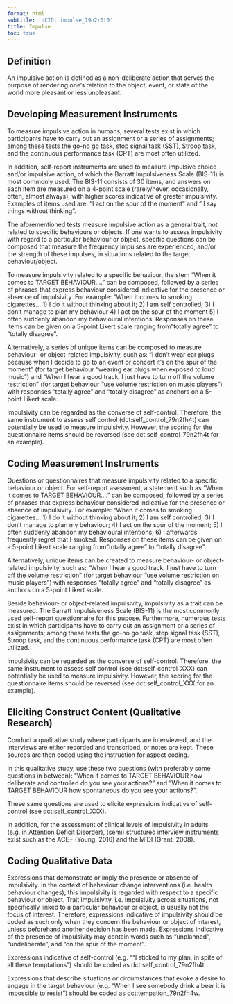 ```yaml
---
format: html
subtitle: 'UCID: impulse_79n2r0t0'
title: Impulse
toc: true
---
```


## Definition

An impulsive action is defined as a non-deliberate action that serves the purpose of rendering one’s relation to the object, event, or state of the world more pleasant or less unpleasant.


## Developing Measurement Instruments

To measure impulsive action in humans, several tests exist in which participants have to carry out an assignment or a series of assignments; among these tests the go-no go task, stop signal task (SST), Stroop task, and the continuous performance task (CPT) are most often utilized.

In addition, self-report instruments are used to measure impulsive choice and/or impulsive action, of which the Barratt Impulsiveness Scale (BIS-11) is most commonly used. The BIS-11 consists of 30 items, and answers on each item are measured on a 4-point scale (rarely/never, occasionally, often, almost always), with higher scores indicative of greater impulsivity. Examples of items used are: "I act on the spur of the moment" and " I say things without thinking".

The aforementioned tests measure impulsive action as a general trait, not related to specific behaviours or objects. If one wants to assess impulsivity with regard to a particular behaviour or object, specific questions can be composed that measure the frequency impulses are experienced, and/or the strength of these impulses, in situations related to the target behaviour/object.

To measure impulsivity related to a specific behaviour, the stem "When it comes to TARGET BEHAVIOUR...." can be composed, followed by a series of phrases that express behaviour considered indicative for the presence or absence of impulsivity. For example: "When it comes to smoking cigarettes... 1) I do it without thinking about it; 2) I am self controlled; 3) I don't manage to plan my behaviour 4) I act on the spur of the moment 5) I often suddenly abandon my behavioural intentions. Responses on these items can be given on a 5-point Likert scale ranging from "totally agree" to "totally disagree".

Alternatively, a series of unique items can be composed to measure behaviour- or object-related impulsivity, such as: "I don't wear ear plugs because when I decide to go to an event or concert it's on the spur of the moment" (for target behaviour "wearing ear plugs when exposed to loud music") and "When I hear a good track, I just have to turn off the volume restriction" (for target behaviour "use volume restriction on music players") with responses "totally agree" and "totally disagree" as anchors on a 5-point Likert scale.

Impulsivity can be regarded as the converse of self-control. Therefore, the same instrument to assess self control (dct:self_control_79n2fh4t) can potentially be used to measure impulsivity. However, the scoring for the questionnaire items should be reversed (see dct:self_control_79n2fh4t for an example).


## Coding Measurement Instruments

Questions or questionnaires that measure impulsivity related to a specific behaviour or object. For self-report asessment, a statement such as "When it comes to TARGET BEHAVIOUR...." can be composed, followed by a series of phrases that express behaviour considered indicative for the presence or absence of impulsivity. For example: "When it comes to smoking cigarettes... 1) I do it without thinking about it; 2) I am self controlled; 3) I don't manage to plan my behaviour; 4) I act on the spur of the moment; 5) I often suddenly abandon my behavioural intentions; 6) I afterwards frequently regret that I smoked. Responses on these items can be given on a 5-point Likert scale ranging from "totally agree" to "totally disagree".

Alternatively, unique items can be created to measure behaviour- or object-related impulsivity, such as: "When I hear a good track, I just have to turn off the volume restriction" (for target behaviour "use volume restriction on music players") with responses "totally agree" and "totally disagree" as anchors on a 5-point Likert scale. 

Beside behaviour- or object-related impulsivity, impulsivity as a trait can be measured. The Barratt Impulsiveness Scale (BIS-11) is the most commonly used self-report questionnaire for this pupose. Furthermore, numerous tests exist in which participants have to carry out an assignment or a series of assignments; among these tests the go-no go task, stop signal task (SST), Stroop task, and the continuous performance task (CPT)  are most often utilized.

Impulsivity can be regarded as the converse of self-control. Therefore, the same instrument to assess self control (see dct:self_control_XXX) can potentially be used to measure impulsivity. However, the scoring for the questionnaire items should be reversed (see dct:self_control_XXX for an example).

## Eliciting Construct Content (Qualitative Research)

Conduct a qualitative study where participants are interviewed, and the interviews are either recorded and transcribed, or notes are kept. These sources are then coded using the instruction for aspect coding.

In this qualitative study, use these two questions (with preferably some questions in between): "When it comes to TARGET BEHAVIOUR how deliberate and controlled do you see your actions?" and "When it comes to TARGET BEHAVIOUR how spontaneous do you see your actions?".

These same questions are used to elicite expressions indicative of self-control (see dct:self_control_XXX).

In addition, for the assessment of clinical levels of impulsivity in adults (e.g. in Attention Deficit Disorder), (semi) structured interview instruments exist such as the ACE+ (Young, 2016) and the MIDI (Grant, 2008).




## Coding Qualitative Data

Expressions that demonstrate or imply the presence or absence of impulsivity. In the context of behaviour change interventions (i.e. health behaviour changes), this impulsivity is regarded with respect to a specific behaviour or object. Trait impulsivity, i.e. impulsivity across situations, not specifically linked to a particular behaviour or object, is usually not the focus of interest. Therefore, expressions indicative of impulsivity should be coded as such only when they concern the behaviour or object of interest, unless beforehand another decision has been made. Expressions indicative of the presence of impulsivity may contain words such as "unplanned", "undeliberate", and "on the spur of the moment". 

Expressions indicative of self-control (e.g. ""I sticked to my plan, in spite of all these temptations") should be coded as dct:self_control_79n2fh4t.

Expressions that describe situations or circumstances that evoke a desire to engage in the target behaviour (e.g. "When I see somebody drink a beer it is impossible to resist") should be coded as dct:tempation_79n2fh4w.


